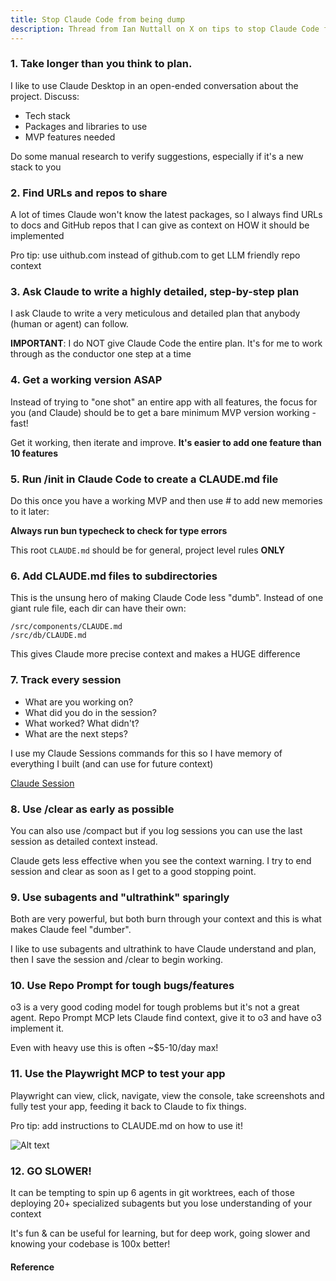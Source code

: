 ```yaml
---
title: Stop Claude Code from being dump
description: Thread from Ian Nuttall on X on tips to stop Claude Code from being dump
---
```


### 1. Take longer than you think to plan.

I like to use Claude Desktop in an open-ended conversation about the project. Discuss:

- Tech stack
- Packages and libraries to use
- MVP features needed

Do some manual research to verify suggestions, especially if it's a new stack to you

### 2. Find URLs and repos to share

A lot of times Claude won't know the latest packages, so I always find URLs to docs and GitHub repos that I can give as context on HOW it should be implemented

Pro tip: use uithub.⁠com instead of github.⁠com to get LLM friendly repo context

### 3. Ask Claude to write a highly detailed, step-by-step plan

I ask Claude to write a very meticulous and detailed plan that anybody (human or agent) can follow.

**IMPORTANT**: I do NOT give Claude Code the entire plan. It's for me to work through as the conductor one step at a time

### 4. Get a working version ASAP

Instead of trying to "one shot" an entire app with all features, the focus for you (and Claude) should be to get a bare minimum MVP version working - fast!

Get it working, then iterate and improve. **It's easier to add one feature than 10 features**

### 5. Run /init in Claude Code to create a CLAUDE.⁠md file

Do this once you have a working MVP and then use # to add new memories to it later:

**Always run bun typecheck to check for type errors**

This root `CLAUDE.⁠md` should be for general, project level rules **ONLY**

### 6. Add CLAUDE.⁠md files to subdirectories

This is the unsung hero of making Claude Code less "dumb". Instead of one giant rule file, each dir can have their own:

`/src/components/CLAUDE.⁠md`    
`/src/db/CLAUDE.⁠md`

This gives Claude more precise context and makes a HUGE difference

### 7. Track every session

- What are you working on?
- What did you do in the session?
- What worked? What didn't?
- What are the next steps?

I use my Claude Sessions commands for this so I have memory of everything I built (and can use for future context)

[Claude Session](https://github.com/iannuttall/claude-sessions)

### 8. Use /clear as early as possible

You can also use /compact but if you log sessions you can use the last session as detailed context instead.

Claude gets less effective when you see the context warning. I try to end session and clear as soon as I get to a good stopping point.

### 9. Use subagents and "ultrathink" sparingly

Both are very powerful, but both burn through your context and this is what makes Claude feel "dumber".

I like to use subagents and ultrathink to have Claude understand and plan, then I save the session and /clear to begin working.

### 10. Use Repo Prompt for tough bugs/features

o3 is a very good coding model for tough problems but it's not a great agent. Repo Prompt MCP lets Claude find context, give it to o3 and have o3 implement it.

Even with heavy use this is often ~$5-10/day max!

<YouTube id="https://youtu.be/TtRtkTzHVBU" />


### 11. Use the Playwright MCP to test your app

Playwright can view, click, navigate, view the console, take screenshots and fully test your app, feeding it back to Claude to fix things.

Pro tip: add instructions to CLAUDE.⁠md on how to use it!

![Alt text](./claude_mcp.png)


### 12. GO SLOWER!

It can be tempting to spin up 6 agents in git worktrees, each of those deploying 20+ specialized subagents but you lose understanding of your context

It's fun & can be useful for learning, but for deep work, going slower and knowing your codebase is 100x better!

#### Reference 

<Tweet id="https://twitter.com/iannuttall/status/1951243907628724725" />
